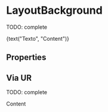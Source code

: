 



<Meta title="Atoms/LayoutBackground" component={LayoutBackground} />

# LayoutBackground

TODO: complete

<Preview>
  <Story name="default" parameters={{ decorators: [withKnobs, withA11y] }}>
    <LayoutBackground 
      image={ image }> 
        <Text>{text("Texto", "Content")}</Text>
    </LayoutBackground>
  </Story>
</Preview>

## Properties

<Props of={LayoutBackground} />

## Via UR

TODO: complete

<Preview>
  <Story name="url">
    <LayoutBackground 
      image={ "https://d26lpennugtm8s.cloudfront.net/assets/insti/img/login/login-background.jpg" }> 
      <Text>Content</Text>
    </LayoutBackground>
  </Story>
</Preview>